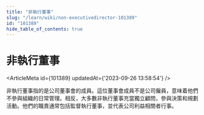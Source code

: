 ```yaml
---
title: "非執行董事"
slug: "/learn/wiki/non-executivedirector-101389"
id: "101389"
hide_table_of_contents: true
---
```



# 非執行董事

<ArticleMeta id={101389} updatedAt={'2023-09-26 13:58:54'} />
<div className='border-solid border-b border-t-0 my-4 border-[var(--ifm-color-gray-300)]' />

非執行董事指的是公司董事會的成員。這位董事會成員不是公司僱員，意味着他們不參與組織的日常管理。相反，大多數非執行董事充當獨立顧問，參與決策和規劃活動。他們的職責通常包括監督執行董事，並代表公司利益相關者行事。
